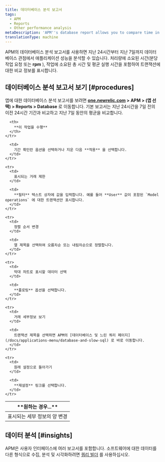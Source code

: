 ```yaml
---
title: 데이터베이스 분석 보고서
tags:
  - APM
  - Reports
  - Other performance analysis
metaDescription: 'APM''s database report allows you to compare time in throughput, total time in throughput, and average time to execute over 24 hours to 7-day periods.'
translationType: machine
---
```


APM의 데이터베이스 분석 보고서를 사용하면 지난 24시간부터 지난 7일까지 데이터베이스 관점에서 애플리케이션 성능을 분석할 수 있습니다. 처리량에 소요된 시간(분당 작업 요청 또는 **rpm** ), 작업에 소요된 총 시간 및 평균 실행 시간을 포함하여 트랜잭션에 대한 비교 정보를 표시합니다.

## 데이터베이스 분석 보고서 보기 [#procedures]

앱에 대한 데이터베이스 분석 보고서를 보려면 **[one.newrelic.com](https://one.newrelic.com) > APM > (앱 선택) > Reports > Database** 로 이동합니다. 기본 보고서는 지난 24시간을 7일 전의 이전 24시간 기간과 비교하고 지난 7일 동안의 평균을 비교합니다.

<table>
  <thead>
    <tr>
      <th width={200}>
        **원하는 경우...**
      </th>

      <th>
        **이 작업을 수행**
      </th>
    </tr>
  </thead>

  <tbody>
    <tr>
      <td>
        표시되는 세부 정보의 양 변경
      </td>

      <td>
        기간 확인란 옵션을 선택하거나 지운 다음 **적용** 을 선택합니다.
      </td>
    </tr>

    <tr>
      <td>
        표시되는 거래 제한
      </td>

      <td>
        **필터** 텍스트 상자에 값을 입력합니다. 예를 들어 **User** 값이 포함된 `Model operations` 에 대한 트랜잭션만 표시합니다.
      </td>
    </tr>

    <tr>
      <td>
        정렬 순서 변경
      </td>

      <td>
        열 제목을 선택하여 오름차순 또는 내림차순으로 정렬합니다.
      </td>
    </tr>

    <tr>
      <td>
        막대 차트로 표시할 데이터 선택
      </td>

      <td>
        **플로팅** 옵션을 선택합니다.
      </td>
    </tr>

    <tr>
      <td>
        거래 세부정보 보기
      </td>

      <td>
        트랜잭션 제목을 선택하면 APM의 [데이터베이스 및 느린 쿼리 페이지](/docs/applications-menu/database-and-slow-sql) 로 바로 이동합니다.
      </td>
    </tr>

    <tr>
      <td>
        원래 설정으로 돌아가기
      </td>

      <td>
        **재설정** 링크를 선택합니다.
      </td>
    </tr>
  </tbody>
</table>

## 데이터 분석 [#insights]

APM은 사용자 인터페이스에 여러 보고서를 포함합니다. 소프트웨어에 대한 데이터를 다른 형식으로 수집, 분석 및 시각화하려면 [쿼리 빌더](/docs/query-your-data/explore-query-data/query-builder/introduction-query-builder) 를 사용하십시오.